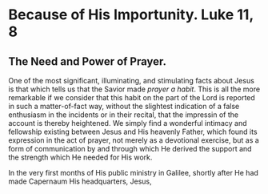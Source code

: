 # Because of His Importunity.  Luke 11, 8
## The Need and Power of Prayer. {-}

One of the most significant, illuminating, and stimulating facts about Jesus is that which tells us that the Savior made _prayer a habit_.  This is all the more remarkable if we consider that this habit on the part of the Lord is reported in such a matter-of-fact way, without the slightest indication of a false enthusiasm in the incidents or in their recital, that the impressin of the account is thereby heightened.  We simply find a wonderful intimacy and fellowship existing between Jesus and His heavenly Father, which found its expression in the act of prayer, not merely as a devotional exercise, but as a form of communication by and through which He derived the support and the strength which He needed for His work.

In the very first months of His public ministry in Galilee, shortly after He had made Capernaum His headquarters, Jesus,


